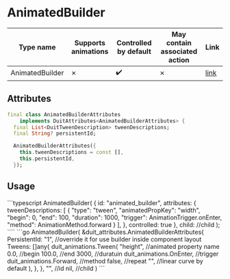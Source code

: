 
# AnimatedBuilder

| Type name | Supports animations | Controlled by default | May contain associated action | Link |
| - | - | - | - | - |
| AnimatedBuilder | &cross; | :heavy_check_mark: | &cross; | [link](https://api.flutter.dev/flutter/widgets/AnimatedBuilder-class.html) |

## Attributes

```dart
final class AnimatedBuilderAttributes
    implements DuitAttributes<AnimatedBuilderAttributes> {
  final List<DuitTweenDescription> tweenDescriptions;
  final String? persistentId;

  AnimatedBuilderAttributes({
    this.tweenDescriptions = const [],
    this.persistentId,
  });
```

## Usage

<Tabs groupId="lang">
  <TabItem value="ts" label="TypeScript" default>
    ```typescript
AnimatedBuilder(
    {
        id: "animated_builder",
        attributes: {
            tweenDescriptions: [
                {
                    "type": "tween",
                    "animatedPropKey": "width",
                    "begin": 0,
                    "end": 100,
                    "duration": 1000,
                    "trigger": AnimationTrigger.onEnter,
                    "method": AnimationMethod.forward
                }
            ],
        },
        controlled: true
    },
    child: //child
);
    ````
  </TabItem>
  <TabItem value="go" label="Go">
    ```go
    AnimatedBuilder(
		&duit_attributes.AnimatedBuilderAttributes{
			PersistentId: "1", //override it for use builder inside component layout
			Tweens: []any{
				duit_animations.Tween(
					"height", //animated property name
					0.0, //begin
					100.0, //end
					3000, //duratuin
					duit_animations.OnEnter, //trigger
					duit_animations.Forward, //method
					false, //repeat
					"", //linear curve by default
				),
			},
		},
		"", //id
		nil, //child
	)
    ```
  </TabItem>
</Tabs>

